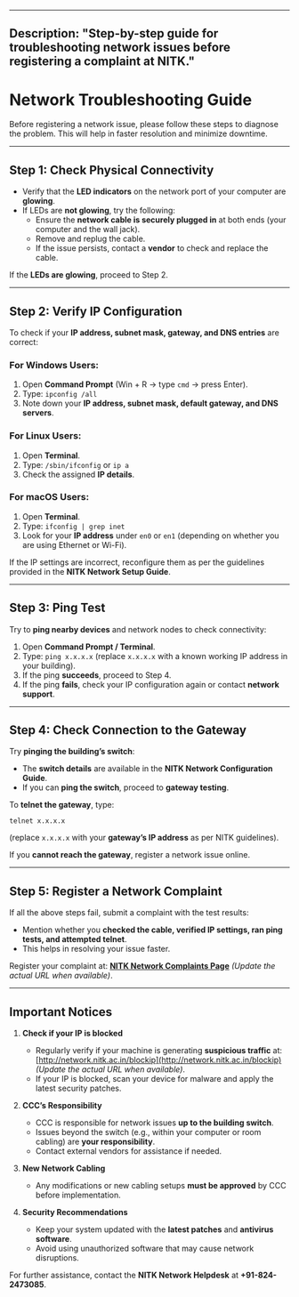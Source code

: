 

---

Description: "Step-by-step guide for troubleshooting network issues before registering a complaint at NITK."
---

# **Network Troubleshooting Guide**

Before registering a network issue, please follow these steps to diagnose the problem. This will help in faster resolution and minimize downtime.

---

## **Step 1: Check Physical Connectivity**
- Verify that the **LED indicators** on the network port of your computer are **glowing**.
- If LEDs are **not glowing**, try the following:
  - Ensure the **network cable is securely plugged in** at both ends (your computer and the wall jack).
  - Remove and replug the cable.
  - If the issue persists, contact a **vendor** to check and replace the cable.

If the **LEDs are glowing**, proceed to Step 2.

---

## **Step 2: Verify IP Configuration**
To check if your **IP address, subnet mask, gateway, and DNS entries** are correct:

### **For Windows Users:**
1. Open **Command Prompt** (Win + R → type `cmd` → press Enter).
2. Type: `ipconfig /all`
3. Note down your **IP address, subnet mask, default gateway, and DNS servers**.

### **For Linux Users:**
1. Open **Terminal**.
2. Type: `/sbin/ifconfig` or `ip a`
3. Check the assigned **IP details**.

### **For macOS Users:**
1. Open **Terminal**.
2. Type: `ifconfig | grep inet`
3. Look for your **IP address** under `en0` or `en1` (depending on whether you are using Ethernet or Wi-Fi).

If the IP settings are incorrect, reconfigure them as per the guidelines provided in the **NITK Network Setup Guide**.

---

## **Step 3: Ping Test**
Try to **ping nearby devices** and network nodes to check connectivity:

1. Open **Command Prompt / Terminal**.
2. Type: `ping x.x.x.x` (replace `x.x.x.x` with a known working IP address in your building).
3. If the ping **succeeds**, proceed to Step 4.
4. If the ping **fails**, check your IP configuration again or contact **network support**.

---

## **Step 4: Check Connection to the Gateway**
Try **pinging the building’s switch**:
- The **switch details** are available in the **NITK Network Configuration Guide**.
- If you can **ping the switch**, proceed to **gateway testing**.

To **telnet the gateway**, type:
```
telnet x.x.x.x
```
(replace `x.x.x.x` with your **gateway’s IP address** as per NITK guidelines).

If you **cannot reach the gateway**, register a network issue online.

---

## **Step 5: Register a Network Complaint**
If all the above steps fail, submit a complaint with the test results:
- Mention whether you **checked the cable, verified IP settings, ran ping tests, and attempted telnet**.
- This helps in resolving your issue faster.

Register your complaint at: **[NITK Network Complaints Page](http://network.nitk.ac.in/complaints)** *(Update the actual URL when available)*.

---

## **Important Notices**

1. **Check if your IP is blocked**
   - Regularly verify if your machine is generating **suspicious traffic** at:
     [http://network.nitk.ac.in/blockip](http://network.nitk.ac.in/blockip) *(Update the actual URL when available)*.
   - If your IP is blocked, scan your device for malware and apply the latest security patches.

2. **CCC’s Responsibility**
   - CCC is responsible for network issues **up to the building switch**.
   - Issues beyond the switch (e.g., within your computer or room cabling) are **your responsibility**.
   - Contact external vendors for assistance if needed.

3. **New Network Cabling**
   - Any modifications or new cabling setups **must be approved** by CCC before implementation.

4. **Security Recommendations**
   - Keep your system updated with the **latest patches** and **antivirus software**.
   - Avoid using unauthorized software that may cause network disruptions.

For further assistance, contact the **NITK Network Helpdesk** at **+91-824-2473085**.

